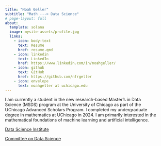 ```yaml
---
title: "Noah Geller"
subtitle: "Math ---> Data Science"
# page-layout: full
about: 
  template: solana
  image: mysite-assets/profile.jpg
  links:
    - icon: body-text
      text: Resume
      href: resume.qmd
    - icon: linkedin
      text: LinkedIn
      href: https://www.linkedin.com/in/noahgeller/
    - icon: github
      text: GitHub
      href: https://github.com/nfrgeller
    - icon: envelope
      text: noahgeller at uchicago.edu
---
```

I am currently a student in the new research-based Master's in Data Science (MSDS) program at the University of Chicago as part of the UChicago Advanced Scholars Program. I completed my undergraduate degree in mathematics at UChicago in 2024. I am primarily interested in the mathematical foundations of machine learning and artificial intelligence. 

[Data Science Institute](https://datascience.uchicago.edu/)

[Committee on Data Science](https://codas.uchicago.edu/about/)

<!-- blah blah blah `{python}import math`  -->
<!---->
<!-- ```{python} -->
<!-- def f(x): -->
<!--   return x**2 -->
<!---->
<!-- for i in range(10): -->
<!--   print(i) -->
<!-- ``` -->
